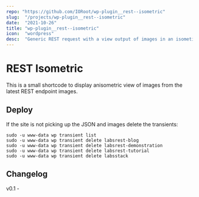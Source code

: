 ```yaml
---
repo: "https://github.com/IORoot/wp-plugin__rest--isometric"
slug:  "/projects/wp-plugin__rest--isometric"
date:  "2021-10-26"
title: "wp-plugin__rest--isometric"
icon:  "wordpress"
desc:  "Generic REST request with a view output of images in an isometic format."
---
```



# REST Isometric

This is a small shortcode to display anisometric view of images from the latest REST endpoint images.

## Deploy

If the site is not picking up the JSON and images delete the transients:

```
sudo -u www-data wp transient list
sudo -u www-data wp transient delete labsrest-blog
sudo -u www-data wp transient delete labsrest-demonstration
sudo -u www-data wp transient delete labsrest-tutorial
sudo -u www-data wp transient delete labsstack
```

## Changelog

v0.1 - 